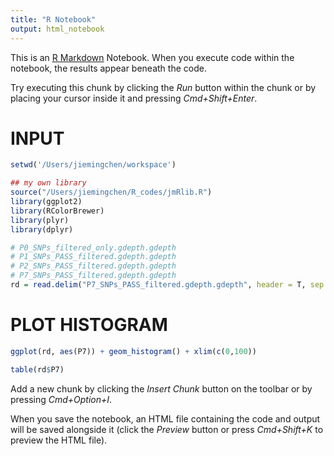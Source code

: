 ```yaml
---
title: "R Notebook"
output: html_notebook
---
```


This is an [R Markdown](http://rmarkdown.rstudio.com) Notebook. When you execute code within the notebook, the results appear beneath the code. 

Try executing this chunk by clicking the *Run* button within the chunk or by placing your cursor inside it and pressing *Cmd+Shift+Enter*. 

# INPUT
```r
setwd('/Users/jiemingchen/workspace')

## my own library
source("/Users/jiemingchen/R_codes/jmRlib.R")
library(ggplot2)
library(RColorBrewer)
library(plyr)
library(dplyr)

# P0_SNPs_filtered_only.gdepth.gdepth
# P1_SNPs_PASS_filtered.gdepth.gdepth
# P2_SNPs_PASS_filtered.gdepth.gdepth
# P7_SNPs_PASS_filtered.gdepth.gdepth
rd = read.delim("P7_SNPs_PASS_filtered.gdepth.gdepth", header = T, sep = "\t", stringsAsFactors = FALSE, na.strings = "")
```

# PLOT HISTOGRAM
```r
ggplot(rd, aes(P7)) + geom_histogram() + xlim(c(0,100))

table(rd$P7)

```

Add a new chunk by clicking the *Insert Chunk* button on the toolbar or by pressing *Cmd+Option+I*.

When you save the notebook, an HTML file containing the code and output will be saved alongside it (click the *Preview* button or press *Cmd+Shift+K* to preview the HTML file).
